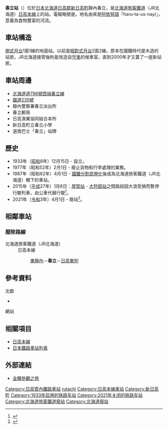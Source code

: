 {{noteTA
|T=zh-tw:春立車站;zh-hk:春立站;zh-cn:春立站;
|1=zh-tw:春立車站;zh-hk:春立站;zh-cn:春立站;}}
{{日本車站資訊
|公司色 = #ccc
|文字色 = 
|站名 = 春立站
|圖片 = JR_Hidaka-Main-Line_Harutachi_Station_building.jpg
|pxl = 
|圖片說明 = 站房（2017年9月）
|日文原名 = 春立
|平假名 = はるたち
|羅馬拼音 =  Harutachi
|副站名 = 
|所屬公司 = [[File:JR_logo_(hokkaido).svg|23px]][[北海道旅客鐵道|北海道旅客鐵道]]（JR北海道）
|所屬路線 = [[日高本線|日高本線]]
|前一站 = [[東靜內站|東靜內]]
|前一站距離 = 6.1
|後一站距離 = 2.4
|後一站 =  [[日高東別站|日高東別]]
|距離 = 97.0
|起點站 = [[苫小牧站|苫小牧]]
|電報略號 = ハル
|車站編號 = 
|停站路線數 = 
|所在地 = {{JPN}}[[北海道|北海道]][[日高郡|日高郡]][[新日高町|新日高町]]靜內春立
|車站構造 = 地面站
|月台配置 = 1面1線
|啟用年月日 = 1933年（[[昭和|昭和]]8年）12月15日
|廢站年月日 = 2021年（[[令和|令和]]3年）4月1日
|乘客人數 = 48
|上下車人次 = 
|統計年度 = 1992
|轉車 = 
|備註 = 
|全寬備註 = 
}}

'''春立站'''（{{jpn|j=春立駅|hg=はるたちえき|rm=Harutachi eki|f=y}}）位於[[日本|日本]][[北海道|北海道]][[日高郡|日高郡]][[新日高町|新日高町]]靜內春立，是[[北海道旅客鐵道|北海道旅客鐵道]]（JR北海道）[[日高本線|日高本線]]上的站。電報略號是'''{{lang|ja|ハル}}'''。地名由來是[[阿依努語|阿依努語]]「haru-ta-us-nay/{{lang|ja|ハル・タ・ウシ・ナイ}}」，意義為食物豐富的河流。

== 車站構造 ==
[[側式月台|側式月台]]1面1線的地面站。以前是[[相對式月台|相對式月台]]2面2線。原本在國鐵時代是木造的站房，JR北海道接管後則是改造自[[守車|守車]]的候車室，直到2000年才又蓋了一座新站房。

== 車站周邊 ==
* [[北海道道796號西端春立線|北海道道796號西端春立線]]
* [[國道235號|國道235號]]
* 靜內警察署春立派出所
* 春立郵局
* 日高漁業協同組合本所
* 新日高町立春立小學
* 道南巴士「春立」站牌

== 歷史 ==
* 1933年（[[昭和|昭和]]8年）12月15日 - 設立。
* 1977年（昭和52年）2月1日 - 廢止貨物和行李處理的業務。
* 1987年（昭和62年）4月1日 - [[國鐵分割民營化|國鐵分割民營化]]後成為北海道旅客鐵道（JR北海道）轄下的車站。
* 2015年（[[平成|平成]]27年）1月8日：[[厚賀站|厚賀站]] - [[大狩部站|大狩部站]]之間路段因大浪受損而暫停行駛列車，由公車代替行駛<ref name="JR">{{Cite press release|url=http://www.jrhokkaido.co.jp/press/2015/150113-3.pdf|archiveurl=https://web.archive.org/web/20150115032522/http://www.jrhokkaido.co.jp/press/2015/150113-3.pdf|format=PDF|language=ja|title=日高線 厚賀〜大狩部間 67k506m 付近における盛土流出について|publisher=北海道旅客鉄道|date=2015-01-13|accessdate=2020-10-30|archivedate=2015-01-15}}</ref>。
* 2021年（[[令和|令和]]3年）4月1日 - 廢站<ref>{{cite news |title=ＪＲ日高線の鵡川・様似間廃止 転換バスの運行開始で記念式典 |url=https://www3.nhk.or.jp/sapporo-news/20210401/7000032436.html |accessdate=2021-04-01 |publisher=NHK |date=2021-04-01 |language=ja |archive-date=2021-04-01 |archive-url=https://web.archive.org/web/20210401033608/https://www3.nhk.or.jp/sapporo-news/20210401/7000032436.html |dead-url=no }}</ref>。


== 相鄰車站 ==
===廢除路線===
; 北海道旅客鐵道（JR北海道）
: 日高本線
:: [[東靜內站|東靜內]]－'''春立'''－[[日高東別站|日高東別]]

==參考資料==
;文獻
*{{cite book
  | author = 今尾惠介
  | title = {{lang|ja|日本鉄道旅行地図帳 1号・北海道}}
  | publisher = 新潮社
  | series = {{lang|ja|日本鉄道旅行地図帳}}
  | year = 2008
  | isbn = 978-4-10-790019-7
}}
;網站
{{reflist}}

==相關項目==
* [[日高本線|日高本線]]
* [[日本鐵路車站列表|日本鐵路車站列表]]

== 外部連結 ==
* {{ja}}[http://www.tsuchibuta.com/jr-hokkaido/hidakaline/17harutachi/17harutachi.htm 全驛參觀之旅] {{Wayback|url=http://www.tsuchibuta.com/jr-hokkaido/hidakaline/17harutachi/17harutachi.htm |date=20160420213735 }}

{{日高本線}}
{{DEFAULTSORT:Harutachi}}
[[Category:日高管內鐵路車站|Category:日高管內鐵路車站]]
[[Category:日本鐵路車站_Ha|rutachi]]
[[Category:日高本線車站|Category:日高本線車站]]
[[Category:新日高町|Category:新日高町]]
[[Category:1933年启用的铁路车站|Category:1933年启用的铁路车站]]
[[Category:2021年关闭的铁路车站|Category:2021年关闭的铁路车站]]
[[Category:北海道旅客鐵道廢站|Category:北海道旅客鐵道廢站]]
[[Category:北海道廢站|Category:北海道廢站]]